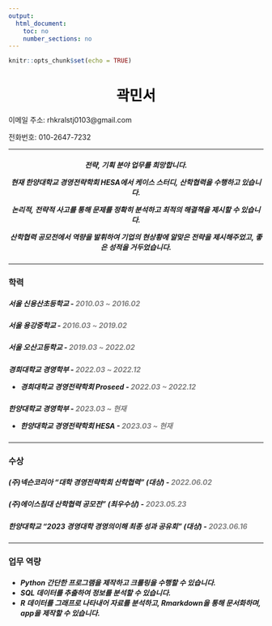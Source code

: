 ```yaml
---
output:
  html_document:
    toc: no
    number_sections: no
---
```


```r
knitr::opts_chunk$set(echo = TRUE)
```

<style>

#곽민서 {color: black;
  text-align: center;
}


</style>
</head>
<body>

<h1 id="곽민서">**곽민서**</h1>

<p>이메일 주소: rhkralstj0103@gmail.com</p>
<p>전화번호: 010-2647-7232</p>


***

<h5> <p align= "center"> **전략, 기획** 분야 업무를 희망합니다.</p>
<p align= "center">현재 한양대학교 경영전략학회 HESA에서 케이스 스터디, 산학협력을 수행하고 있습니다. </p>
<p align= "center">**논리적, 전략적 사고**를 통해 문제를 정확히 분석하고 최적의  해결책을 제시할 수 있습니다. </p>
<p align= "center">산학협력 공모전에서 역량을 발휘하여 기업의 현상황에 알맞은 전략을 제시해주었고, 좋은 성적을 거두었습니다. </p></h5>
***

<h3>**학력**</h3>
<h5>**서울 신용산초등학교** - <span style= "color: gray">2010.03 ~ 2016.02</span></h5>
<h5>**서울 용강중학교** - <span style= "color: gray">2016.03 ~ 2019.02</span></h5>
<h5>**서울 오산고등학교** - <span style= "color: gray">2019.03 ~ 2022.02</span></h5>
<h5>**경희대학교 경영학부** - <span style= "color: gray">2022.03 ~ 2022.12</span><br>
<ul> <li>경희대학교 경영전략학회 Proseed - <span style= "color: gray">2022.03 ~ 2022.12</span></li> </ul></h5>
<h5>**한양대학교 경영학부** - <span style= "color: gray">2023.03 ~ 현재</span><br>
<ul> <li>한양대학교 경영전략학회 HESA - <span style= "color: gray">2023.03 ~ 현재</span></li> </ul></h5>

***

<h3>**수상**</h3>
<h5>**(주)넥슨코리아** **"대학 경영전략학회 산학협력"** **(대상)** - <span style= "color: gray">2022.06.02</span></h5>
<h5>**(주)에이스침대** **산학협력 공모전"** **(최우수상)** - <span style= "color: gray">2023.05.23</span></h5>
<h5>**한양대학교** **"2023 경영대학 경영의이해 최종 성과 공유회"** **(대상)** - <span style= "color: gray">2023.06.16</span></h5>

***

<h3>**업무 역량**</h3>
<h5><ul><li>**Python** 간단한 프로그램을 제작하고 크롤링을 수행할 수 있습니다.</li>
<li>**SQL** 데이터를 추출하여 정보를 분석할 수 있습니다.</li>
<li>**R** 데이터를 그래프로 나타내어 자료를 분석하고, Rmarkdown을 통해 문서화하며, app을 제작할 수 있습니다.</li>


</body>

